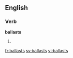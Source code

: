 ==English==

===Verb===
'''ballasts'''

# {{third-person singular of|[[ballast]]}}

[[fr:ballasts]]
[[sv:ballasts]]
[[vi:ballasts]]